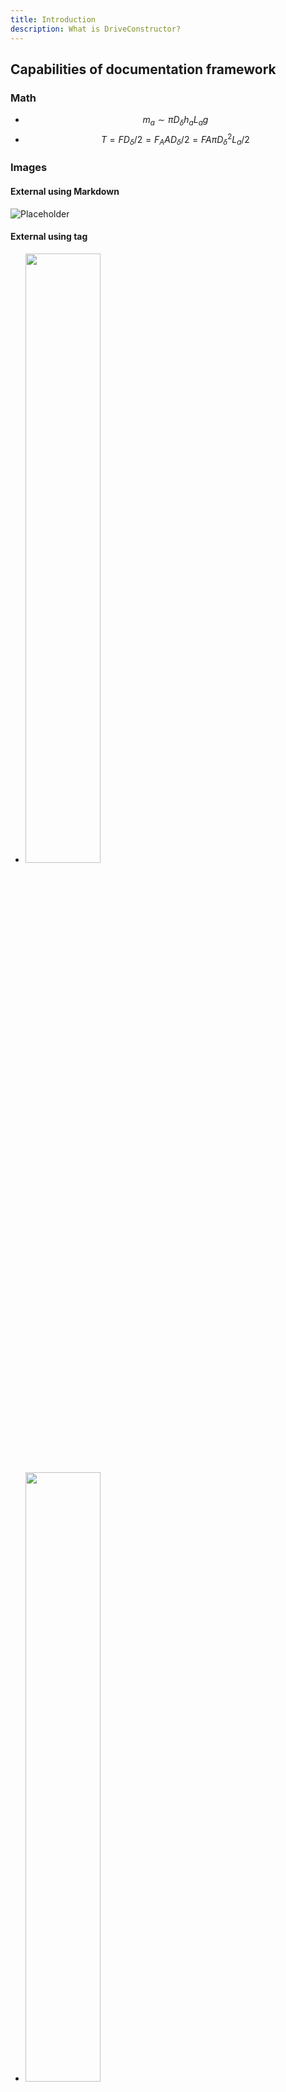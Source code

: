 ```yaml
---
title: Introduction
description: What is DriveConstructor?
---
```



## Capabilities of documentation framework

### Math

- $$m_a \sim \pi D_\delta h_a L_a g$$
- $$T = F D_\delta/2 = F_A A D_\delta/2 = FA π D_\delta^2 L_a /2$$

### Images

#### External using Markdown

![Placeholder](https://placehold.co/600x400/png)

#### External using tag

- <img src="https://placehold.co/600x400/png" width="50%" height="50%" />
- <img src={dcImage.src} width="50%" height="50%" />

#### Static image using component

- <Image src={dcImage} alt="DC" />

#### Links using Markdown

- [Pumps](/docs/applications/pumps)
- [Pump parameters](/docs/applications/pumps/pump-parameters)

## About

## Exercises

## System

## Applications
